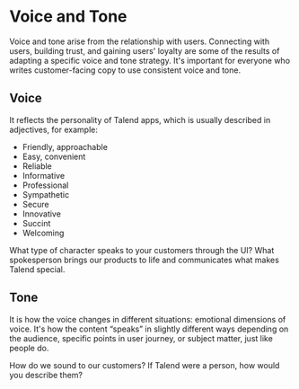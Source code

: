 

<Meta title="Content/Voice and Tone" />

# Voice and Tone

Voice and tone arise from the relationship with users.
Connecting with users, building trust,  and gaining users' loyalty are some of the results of adapting a specific voice and tone strategy. It's important for everyone who writes customer-facing copy to use consistent voice and tone. 

## Voice
It reflects the personality of Talend apps, which is usually described in adjectives, for example:
- Friendly, approachable
- Easy, convenient
- Reliable
- Informative
- Professional
- Sympathetic
- Secure
- Innovative
- Succint
- Welcoming

What type of character speaks to your customers through the UI? What spokesperson brings our products to life and communicates what makes Talend special.

## Tone
It is how the voice changes in different situations: emotional dimensions of voice. It's how the content “speaks” in slightly different ways depending on the audience, specific points in user journey, or subject matter, just like people do.

How do we sound to our customers?
If Talend were a person, how would you describe them?